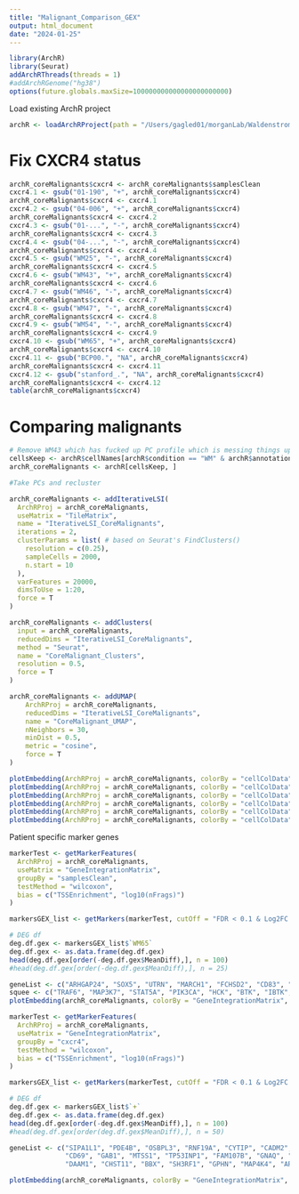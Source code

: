 ```yaml
---
title: "Malignant_Comparison_GEX"
output: html_document
date: "2024-01-25"
---
```


```r
library(ArchR)
library(Seurat)
addArchRThreads(threads = 1)
#addArchRGenome("hg38")
options(future.globals.maxSize=100000000000000000000000) 
```
Load existing ArchR project
```r
archR <- loadArchRProject(path = "/Users/gagled01/morganLab/Waldenstroms/singlecell/data/ATAC_fragments/WM_2024_PeaksAdded")
```
# Fix CXCR4 status
```r
archR_coreMalignants$cxcr4 <- archR_coreMalignants$samplesClean
cxcr4.1 <- gsub("01-190", "+", archR_coreMalignants$cxcr4)
archR_coreMalignants$cxcr4 <- cxcr4.1
cxcr4.2 <- gsub("04-006", "+", archR_coreMalignants$cxcr4)
archR_coreMalignants$cxcr4 <- cxcr4.2
cxcr4.3 <- gsub("01-...", "-", archR_coreMalignants$cxcr4)
archR_coreMalignants$cxcr4 <- cxcr4.3
cxcr4.4 <- gsub("04-...", "-", archR_coreMalignants$cxcr4)
archR_coreMalignants$cxcr4 <- cxcr4.4
cxcr4.5 <- gsub("WM25", "-", archR_coreMalignants$cxcr4)
archR_coreMalignants$cxcr4 <- cxcr4.5
cxcr4.6 <- gsub("WM43", "+", archR_coreMalignants$cxcr4)
archR_coreMalignants$cxcr4 <- cxcr4.6
cxcr4.7 <- gsub("WM46", "-", archR_coreMalignants$cxcr4)
archR_coreMalignants$cxcr4 <- cxcr4.7
cxcr4.8 <- gsub("WM47", "-", archR_coreMalignants$cxcr4)
archR_coreMalignants$cxcr4 <- cxcr4.8
cxcr4.9 <- gsub("WM54", "-", archR_coreMalignants$cxcr4)
archR_coreMalignants$cxcr4 <- cxcr4.9
cxcr4.10 <- gsub("WM65", "+", archR_coreMalignants$cxcr4)
archR_coreMalignants$cxcr4 <- cxcr4.10
cxcr4.11 <- gsub("BCP00.", "NA", archR_coreMalignants$cxcr4)
archR_coreMalignants$cxcr4 <- cxcr4.11
cxcr4.12 <- gsub("stanford_.", "NA", archR_coreMalignants$cxcr4)
archR_coreMalignants$cxcr4 <- cxcr4.12
table(archR_coreMalignants$cxcr4)
```

# Comparing malignants
```r
# Remove WM43 which has fucked up PC profile which is messing things up
cellsKeep <- archR$cellNames[archR$condition == "WM" & archR$annotation1 %in% c("C1 - Clonal PCs", "C2 - Clonal MBC")]
archR_coreMalignants <- archR[cellsKeep, ]

#Take PCs and recluster

archR_coreMalignants <- addIterativeLSI(
  ArchRProj = archR_coreMalignants,
  useMatrix = "TileMatrix",
  name = "IterativeLSI_CoreMalignants",
  iterations = 2,
  clusterParams = list( # based on Seurat's FindClusters()
    resolution = c(0.25),
    sampleCells = 2000,
    n.start = 10
  ),
  varFeatures = 20000,
  dimsToUse = 1:20,
  force = T
)

archR_coreMalignants <- addClusters(
  input = archR_coreMalignants,
  reducedDims = "IterativeLSI_CoreMalignants",
  method = "Seurat",
  name = "CoreMalignant_Clusters",
  resolution = 0.5,
  force = T
)

archR_coreMalignants <- addUMAP(
    ArchRProj = archR_coreMalignants, 
    reducedDims = "IterativeLSI_CoreMalignants", 
    name = "CoreMalignant_UMAP", 
    nNeighbors = 30, 
    minDist = 0.5, 
    metric = "cosine",
    force = T
)

plotEmbedding(ArchRProj = archR_coreMalignants, colorBy = "cellColData", name = "samplesClean", embedding = "CoreMalignant_UMAP")
plotEmbedding(ArchRProj = archR_coreMalignants, colorBy = "cellColData", name = "CoreMalignant_Clusters", embedding = "CoreMalignant_UMAP")
plotEmbedding(ArchRProj = archR_coreMalignants, colorBy = "cellColData", name = "condition", embedding = "CoreMalignant_UMAP")
plotEmbedding(ArchRProj = archR_coreMalignants, colorBy = "cellColData", name = "annotation1", embedding = "CoreMalignant_UMAP")
plotEmbedding(ArchRProj = archR_coreMalignants, colorBy = "cellColData", name = "cxcr4", embedding = "CoreMalignant_UMAP")
plotEmbedding(ArchRProj = archR_coreMalignants, colorBy = "cellColData", name = "hasPC", embedding = "CoreMalignant_UMAP")
```
Patient specific marker genes
```r
markerTest <- getMarkerFeatures(
  ArchRProj = archR_coreMalignants, 
  useMatrix = "GeneIntegrationMatrix",
  groupBy = "samplesClean",
  testMethod = "wilcoxon",
  bias = c("TSSEnrichment", "log10(nFrags)")
)

markersGEX_list <- getMarkers(markerTest, cutOff = "FDR < 0.1 & Log2FC > 0.5")

# DEG df
deg.df.gex <- markersGEX_list$`WM65`
deg.df.gex <- as.data.frame(deg.df.gex)
head(deg.df.gex[order(-deg.df.gex$MeanDiff),], n = 100)
#head(deg.df.gex[order(-deg.df.gex$MeanDiff),], n = 25)

geneList <- c("ARHGAP24", "SOX5", "UTRN", "MARCH1", "FCHSD2", "CD83", "CD74")
squee <- c("TRAF6", "MAP3K7", "STAT5A", "PIK3CA", "HCK", "BTK", "IBTK", "CD37")
plotEmbedding(archR_coreMalignants, colorBy = "GeneIntegrationMatrix", name = geneList, embedding = "CoreMalignant_UMAP", imputeWeights = getImputeWeights(archR_coreMalignants))
```

```r
markerTest <- getMarkerFeatures(
  ArchRProj = archR_coreMalignants, 
  useMatrix = "GeneIntegrationMatrix",
  groupBy = "cxcr4",
  testMethod = "wilcoxon",
  bias = c("TSSEnrichment", "log10(nFrags)")
)

markersGEX_list <- getMarkers(markerTest, cutOff = "FDR < 0.1 & Log2FC > 0.5")

# DEG df
deg.df.gex <- markersGEX_list$`+`
deg.df.gex <- as.data.frame(deg.df.gex)
head(deg.df.gex[order(-deg.df.gex$MeanDiff),], n = 100)
#head(deg.df.gex[order(deg.df.gex$MeanDiff),], n = 50)

geneList <- c("SIPA1L1", "PDE4B", "OSBPL3", "RNF19A", "CYTIP", "CADM2", "CEMIP2", "FAM214A", "CD83", "RASSF6", "FUT8", "NR3C2", "BIRC6",
              "CD69", "GAB1", "MTSS1", "TP53INP1", "FAM107B", "GNAQ", "ASTN2", "AFF1", "YBX3", "CASK", "BICD1", "SSH2", "TPD52", "FGD4",
              "DAAM1", "CHST11", "BBX", "SH3RF1", "GPHN", "MAP4K4", "ARID5B", "ANKRD28")

plotEmbedding(archR_coreMalignants, colorBy = "GeneIntegrationMatrix", name = geneList, embedding = "CoreMalignant_UMAP", imputeWeights = getImputeWeights(archR_coreMalignants))
```




